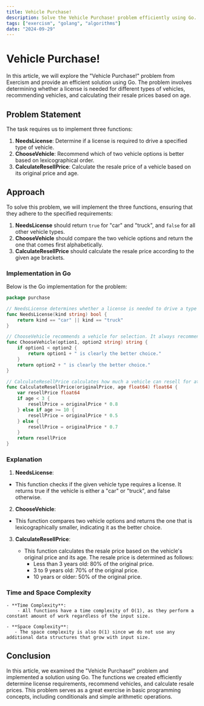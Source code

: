 ```yaml
---
title: Vehicle Purchase!
description: Solve the Vehicle Purchase! problem efficiently using Go.
tags: ["exercism", "golang", "algorithms"]
date: "2024-09-29"
---
```


# Vehicle Purchase!

In this article, we will explore the "Vehicle Purchase!" problem from Exercism and provide an efficient solution using Go. The problem involves determining whether a license is needed for different types of vehicles, recommending vehicles, and calculating their resale prices based on age.

## Problem Statement

The task requires us to implement three functions:
1. **NeedsLicense**: Determine if a license is required to drive a specified type of vehicle.
2. **ChooseVehicle**: Recommend which of two vehicle options is better based on lexicographical order.
3. **CalculateResellPrice**: Calculate the resale price of a vehicle based on its original price and age.

## Approach

To solve this problem, we will implement the three functions, ensuring that they adhere to the specified requirements:

1. **NeedsLicense** should return `true` for "car" and "truck", and `false` for all other vehicle types.
2. **ChooseVehicle** should compare the two vehicle options and return the one that comes first alphabetically.
3. **CalculateResellPrice** should calculate the resale price according to the given age brackets.

### Implementation in Go

Below is the Go implementation for the problem:

```go
package purchase

// NeedsLicense determines whether a license is needed to drive a type of vehicle. Only "car" and "truck" require a license.
func NeedsLicense(kind string) bool {
	return kind == "car" || kind == "truck"
}

// ChooseVehicle recommends a vehicle for selection. It always recommends the vehicle that comes first in lexicographical order.
func ChooseVehicle(option1, option2 string) string {
	if option1 < option2 {
		return option1 + " is clearly the better choice."
	}
	return option2 + " is clearly the better choice."
}

// CalculateResellPrice calculates how much a vehicle can resell for at a certain age.
func CalculateResellPrice(originalPrice, age float64) float64 {
	var resellPrice float64
	if age < 3 {
		resellPrice = originalPrice * 0.8
	} else if age >= 10 {
		resellPrice = originalPrice * 0.5
	} else {
		resellPrice = originalPrice * 0.7
	}
	return resellPrice
}
```

### Explanation
1. **NeedsLicense**:

- This function checks if the given vehicle type requires a license. It returns true if the vehicle is either a "car" or "truck", and false otherwise.

2. **ChooseVehicle**:

- This function compares two vehicle options and returns the one that is lexicographically smaller, indicating it as the better choice.

3. **CalculateResellPrice**:

    - This function calculates the resale price based on the vehicle's original price and its age. The resale price is determined as follows:
        - Less than 3 years old: 80% of the original price.
        - 3 to 9 years old: 70% of the original price.
        - 10 years or older: 50% of the original price.


### Time and Space Complexity
    - **Time Complexity**:
        - All functions have a time complexity of O(1), as they perform a constant amount of work regardless of the input size.

    - **Space Complexity**:
       - The space complexity is also O(1) since we do not use any additional data structures that grow with input size.


## Conclusion
In this article, we examined the "Vehicle Purchase!" problem and implemented a solution using Go. The functions we created efficiently determine license requirements, recommend vehicles, and calculate resale prices. This problem serves as a great exercise in basic programming concepts, including conditionals and simple arithmetic operations.
